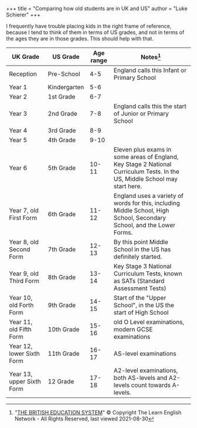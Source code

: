 +++
title = "Comparing how old students are in UK and US"
author = "Luke Schierer"
+++

I frequently have trouble placing kids in the right frame of reference, because
I tend to think of them in terms of US grades, and not in terms of the ages they
are in those grades.  This should help with that. 

| UK Grade | US Grade | Age range | Notes[^20210830-1] |
| -------- | -------- | --------- | ------------------ |
| Reception | Pre-School | 4-5 | England calls this Infant or Primary School |
| Year 1 | Kindergarten | 5-6 | |
| Year 2 | 1st Grade | 6-7 | |
| Year 3 | 2nd Grade | 7-8 | England calls this the start of Junior or Primary School |
| Year 4 | 3rd Grade | 8-9 | |
| Year 5 | 4th Grade | 9-10 | |
| Year 6 | 5th Grade | 10-11 | Eleven plus exams in some areas of England, Key Stage 2 National Curriculum Tests.  In the US, Middle School may start here. | 
| Year 7, old First Form | 6th Grade | 11-12 | England uses a variety of words for this, including Middle School, High School, Secondary School, and the Lower Forms. | 
| Year 8, old Second Form | 7th Grade | 12-13 | By this point Middle School in the US has definitely started. | 
| Year 9, old Third Form | 8th Grade | 13-14 | Key Stage 3 National Curriculum Tests, known as SATs (Standard Assessment Tests) |
| Year 10, old Forth Form | 9th Grade | 14-15 | Start of the "Upper School", in the US the start of High School |
| Year 11, old Fifth Form | 10th Grade | 15-16 | old O Level examinations, modern GCSE examinations |
| Year 12, lower Sixth Form | 11th Grade | 16-17 | AS-level examinations | 
| Year 13, upper Sixth Form | 12 Grade | 17-18 | A2-level examinations, both AS-levels and A2-levels count towards A-levels. |

[^20210830-1]: "[THE BRITISH EDUCATION SYSTEM][TBES]" © Copyright The Learn
    English Network - All Rights Reserved, last viewed 2021-08-30

[TBES]: https://www.learnenglish.de/culture/educationculture.html


